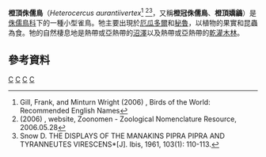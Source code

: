 {{Speciesbox
| taxon = Heterocercus aurantiivertex
| binomial_authority = Sclater & Salvin, 1880
| image = HeterocercusAurantiivertex.jpg
| image_caption = 插圖由[[約瑟夫·斯密特|約瑟夫·斯密特]]於1881年所畫
| status = LC
| status_system = IUCN3.1
| status_ref = <ref>{{IUCN|id=22701165 |title=''Heterocercus aurantiivertex'' |assessors=[[BirdLife_International|BirdLife International]] |version=2013.2 |year=2012 |accessdate=2013年11月26日}}</ref>
}}

'''橙頂侏儒鳥'''（''Heterocercus aurantiivertex''<ref name = "col411">Gill, Frank, and Minturn Wright (2006) , Birds of the World: Recommended English Names</ref>
<ref name = "col416"> (2006) , website, Zoonomen - Zoological Nomenclature Resource, 2006.05.28</ref><ref>Snow D. THE DISPLAYS OF THE MANAKINS PIPRA PIPRA AND TYRANNEUTES VIRESCENS*[J]. Ibis, 1961, 103(1): 110-113.</ref>，又稱'''橙冠侏儒鳥'''、'''橙頂嬌鶲'''）是[[侏儒鳥科|侏儒鳥科]]下的一種小型雀鳥。牠主要出現於[[厄瓜多爾|厄瓜多爾]]和[[秘魯|秘魯]]，以植物的果實和昆蟲為食。牠的自然棲息地是熱帶或亞熱帶的[[沼澤|沼澤]]以及熱帶或亞熱帶的[[灌木林|乾灌木林]]。

==參考資料==
{{Reflist}}
{{雀形目小作品}}
{{Taxonbar}}
[[Category:侏儒鸟科|C]]
[[Category:厄瓜多尔鸟类|C]]
[[Category:秘鲁鸟类|C]]
[[Category:1880年描述的鸟类|C]]